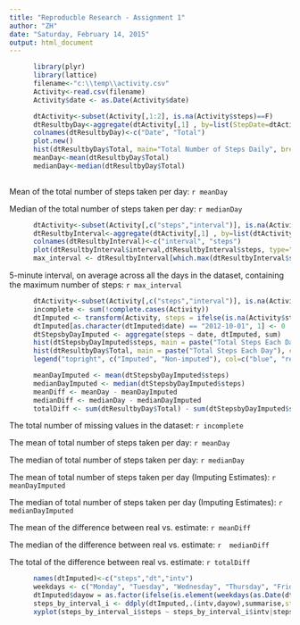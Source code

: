 ```yaml
---
title: "Reproducble Research - Assignment 1"
author: "ZH"
date: "Saturday, February 14, 2015"
output: html_document
---
```



```r
      library(plyr)
      library(lattice)
      filename<-"c:\\temp\\activity.csv"
      Activity<-read.csv(filename)
      Activity$date <- as.Date(Activity$date)
```

```r
      dtActivity<-subset(Activity[,1:2], is.na(Activity$steps)==F)
      dtResultbyDay<-aggregate(dtActivity[,1] , by=list(StepDate=dtActivity[,2]),sum)
      colnames(dtResultbyDay)<-c("Date", "Total") 
      plot.new()
      hist(dtResultbyDay$Total, main="Total Number of Steps Daily", breaks=10, xlab="Number of Steps")
      meanDay<-mean(dtResultbyDay$Total)
      medianDay<-median(dtResultbyDay$Total)
     
```
 
 
  Mean of the total number of steps taken per day: `r meanDay` 
  
  Median of the total number of steps taken per day: `r medianDay` 

 
```r
      dtActivity<-subset(Activity[,c("steps","interval")], is.na(Activity$steps)==F)
      dtResultbyInterval<-aggregate(dtActivity[,1] , by=list(dtActivity[,2]),mean) 
      colnames(dtResultbyInterval)<-c("interval", "steps") 
      plot(dtResultbyInterval$interval,dtResultbyInterval$steps, type="l", xlab="Interval", ylab="Number of Steps",main="Average Number of Steps per Day by Interval")
      max_interval <- dtResultbyInterval[which.max(dtResultbyInterval$steps),1]
```


  5-minute interval, on average across all the days in the dataset, containing the maximum number of steps: `r max_interval` 





```r
      dtActivity<-subset(Activity[,c("steps","interval")], is.na(Activity$steps)==F)
      incomplete <- sum(!complete.cases(Activity))
      dtImputed <- transform(Activity, steps = ifelse(is.na(Activity$steps), dtResultbyInterval$steps[match(Activity$interval, dtResultbyInterval$interval)], Activity$steps))
      dtImputed[as.character(dtImputed$date) == "2012-10-01", 1] <- 0
      dtStepsbyDayImputed <- aggregate(steps ~ date, dtImputed, sum)
      hist(dtStepsbyDayImputed$steps, main = paste("Total Steps Each Day"), col="blue", xlab="Number of Steps")
      hist(dtResultbyDay$Total, main = paste("Total Steps Each Day"), col="red", xlab="Number of Steps", add=T)
      legend("topright", c("Imputed", "Non-imputed"), col=c("blue", "red"), lwd=10)

      meanDayImputed <- mean(dtStepsbyDayImputed$steps)
      medianDayImputed <- median(dtStepsbyDayImputed$steps)
      meanDiff <- meanDay - meanDayImputed
      medianDiff <- medianDay - medianDayImputed
      totalDiff <- sum(dtResultbyDay$Total) - sum(dtStepsbyDayImputed$steps)
```

  The total number of missing values in the dataset: `r incomplete` 
  
  The mean of total number of steps taken per day: `r meanDay` 
  
  The median of total number of steps taken per day: `r medianDay` 
  
  The mean of total number of steps taken per day (Imputing Estimates): `r  meanDayImputed` 
  
  The median of total number of steps taken per day (Imputing Estimates): `r medianDayImputed` 
  
  The mean of the difference between real vs. estimate: `r meanDiff` 
  
  The median of the difference between real vs. estimate: `r  medianDiff` 
   
  The total of the difference between real vs. estimate: `r totalDiff` 


```r

      names(dtImputed)<-c("steps","dt","intv")
      weekdays <- c("Monday", "Tuesday", "Wednesday", "Thursday", "Friday")
      dtImputed$dayow = as.factor(ifelse(is.element(weekdays(as.Date(dtImputed$dt)),weekdays), "Weekday", "Weekend"))
      steps_by_interval_i <- ddply(dtImputed,.(intv,dayow),summarise,steps=mean(steps))
      xyplot(steps_by_interval_i$steps ~ steps_by_interval_i$intv|steps_by_interval_i$dayow, main="Average Steps per Day by Interval",xlab="Intv", ylab="Steps",layout=c(1,2), type="l")
```


